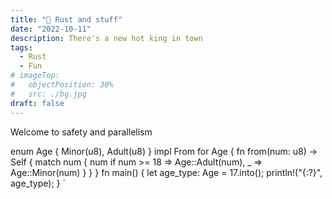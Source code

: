 ```yaml
---
title: "🦀 Rust and stuff"
date: "2022-10-11"
description: There's a new hot king in town
tags:
  - Rust
  - Fun
# imageTop:
#   objectPosition: 30%
#   src: ./bg.jpg
draft: false
---
```



<Caption>
  <div>Welcome to safety and parallelism</div>
  <Lol />
</Caption>


enum Age {
    Minor(u8),
    Adult(u8)
}
impl From<u8> for Age {
    fn from(num: u8) -> Self {
        match num {
            num if num >= 18 => Age::Adult(num),
            _ => Age::Minor(num)
        }
    }
}
fn main() {
    let age_type: Age = 17.into();
    println!("{:?}", age_type);
}
`

<RustPlayground code={rustCode} height="500px" />
